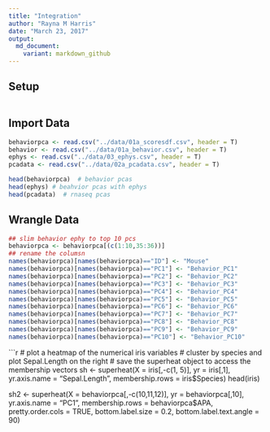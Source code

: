 ```yaml
---
title: "Integration"
author: "Rayna M Harris"
date: "March 23, 2017"
output:
  md_document:
    variant: markdown_github
---
```


## Setup
```r


```

## Import Data
```r
behaviorpca <- read.csv("../data/01a_scoresdf.csv", header = T)
behavior <- read.csv("../data/01a_behavior.csv", header = T)
ephys <- read.csv("../data/03_ephys.csv", header = T)
pcadata <- read.csv("../data/02a_pcadata.csv", header = T)

head(behaviorpca)  # behavior pcas
head(ephys) # beahvior pcas with ephys
head(pcadata)  # rnaseq pcas
```

## Wrangle Data
```r
## slim behavior ephy to top 10 pcs
behaviorpca <- behaviorpca[(c(1:10,35:36))]
## rename the columsn
names(behaviorpca)[names(behaviorpca)=="ID"] <- "Mouse"
names(behaviorpca)[names(behaviorpca)=="PC1"] <- "Behavior_PC1"
names(behaviorpca)[names(behaviorpca)=="PC2"] <- "Behavior_PC2"
names(behaviorpca)[names(behaviorpca)=="PC3"] <- "Behavior_PC3"
names(behaviorpca)[names(behaviorpca)=="PC4"] <- "Behavior_PC4"
names(behaviorpca)[names(behaviorpca)=="PC5"] <- "Behavior_PC5"
names(behaviorpca)[names(behaviorpca)=="PC6"] <- "Behavior_PC6"
names(behaviorpca)[names(behaviorpca)=="PC7"] <- "Behavior_PC7"
names(behaviorpca)[names(behaviorpca)=="PC8"] <- "Behavior_PC8"
names(behaviorpca)[names(behaviorpca)=="PC9"] <- "Behavior_PC9"
names(behaviorpca)[names(behaviorpca)=="PC10"] <- "Behavior_PC10"
```


```r
# plot a heatmap of the numerical iris variables
# cluster by species and plot Sepal.Length on the right
# save the superheat object to access the membership vectors
sh <- superheat(X = iris[,-c(1, 5)],
                yr = iris[,1],
                yr.axis.name = "Sepal.Length",
                membership.rows = iris$Species)
head(iris)

sh2 <- superheat(X = behaviorpca[,-c(10,11,12)],
                yr = behaviorpca[,10],
                yr.axis.name = "PC1",
                membership.rows = behaviorpca$APA,
                pretty.order.cols = TRUE,
                bottom.label.size = 0.2,
                bottom.label.text.angle = 90)



